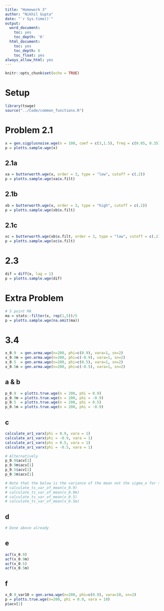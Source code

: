 ```yaml
---
title: "Homework 3"
author: "Nikhil Gupta"
date: "`r Sys.time()`"
output:
  word_document:
    toc: yes
    toc_depth: '6'
  html_document:
    toc: yes
    toc_depth: 6
    toc_float: yes
always_allow_html: yes
---
```


```r
knitr::opts_chunk$set(echo = TRUE)
```

# Setup

```r
library(tswge)
source("../Code/common_functions.R")
```


# Problem 2.1


```r
x = gen.sigplusnoise.wge(n = 100, coef = c(3,1.5), freq = c(0.05, 0.35), psi = c(0, 2))
p = plotts.sample.wge(x)
```

## 2.1a
```r
xa = butterworth.wge(x, order = 3, type = "low", cutoff = c(.2))
p = plotts.sample.wge(xa$x.filt)
```


## 2.1b
```r
xb = butterworth.wge(x, order = 3, type = "high", cutoff = c(.2))
p = plotts.sample.wge(xb$x.filt)
```

## 2.1c
```r
xc = butterworth.wge(xb$x.filt, order = 3, type = "low", cutoff = c(.2))
p = plotts.sample.wge(xc$x.filt)
```

# 2.3
```r
dif = diff(x, lag = 1)
p = plotts.sample.wge(dif)
```

# Extra Problem

```r
# 5 point MA
ma = stats::filter(x, rep(1,5))/5
p = plotts.sample.wge(na.omit(ma))
```


# 3.4

```r
x_0.9  = gen.arma.wge(n=200, phi=c(0.9), vara=1, sn=2)
x_0.9m = gen.arma.wge(n=200, phi=c(-0.9), vara=1, sn=2)
x_0.5  = gen.arma.wge(n=200, phi=c(0.5), vara=1, sn=2)
x_0.5m = gen.arma.wge(n=200, phi=c(-0.5), vara=1, sn=2)
```

## a & b

```r
p_0.9  = plotts.true.wge(n = 200, phi = 0.9)
p_0.9m = plotts.true.wge(n = 200, phi = -0.9)
p_0.5  = plotts.true.wge(n = 200, phi = 0.5)
p_0.5m = plotts.true.wge(n = 200, phi = -0.9)

```

## c

```r
calculate_ar1_varx(phi = 0.9, vara = 1)
calculate_ar1_varx(phi = -0.9, vara = 1)
calculate_ar1_varx(phi = 0.5, vara = 1)
calculate_ar1_varx(phi = -0.5, vara = 1)

# Alternatively
p_0.9$acv[1]
p_0.9m$acv[1]
p_0.5$acv[1]
p_0.5m$acv[1]

# Note that the below is the variance of the mean not the sigma_x for the realixation
# calculate_ts_var_of_mean(x_0.9)
# calculate_ts_var_of_mean(x_0.9m)
# calculate_ts_var_of_mean(x_0.5)
# calculate_ts_var_of_mean(x_0.5m)
```

## d

```r
# Done above already
```

## e

```r
acf(x_0.9)
acf(x_0.9m)
acf(x_0.5)
acf(x_0.5m)
```

## f

```r
x_0.9_var10 = gen.arma.wge(n=200, phi=c(0.9), vara=10, sn=2)
p = plotts.true.wge(n=200, phi = 0.9, vara = 10)
p$acv[1]
```